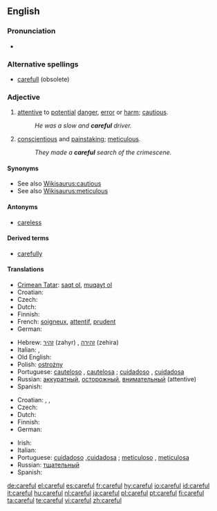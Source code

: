 ==English==

===Pronunciation===
* {{audio|en-us-careful.ogg|Audio (US)}}

===Alternative spellings===
* [[carefull]] (obsolete)

===Adjective===
{{en-adj}}

# [[attentive]] to [[potential]] [[danger]], [[error]] or [[harm]]; [[cautious]].
#: ''He was a slow and '''careful''' driver.''
# [[conscientious]] and [[painstaking]]; [[meticulous]].
#: ''They made a '''careful''' search of the crimescene.''

====Synonyms====
* See also [[Wikisaurus:cautious]]
* See also [[Wikisaurus:meticulous]]

====Antonyms====
* [[careless]]

====Derived terms====
* [[carefully]]

====Translations====
{{trans-top|cautious}}
* [[Crimean Tatar]]: [[saqt olmaq|saqt ol]], [[muqayt olmaq|muqayt ol]]
* Croatian: {{t-|hr|oprezan|alt=ȍprēzan}}
* Czech: {{t-|cs|opatrný|m}}
* Dutch: {{t+|nl|voorzichtig}}
* Finnish: {{t-|fi|varovainen}}
* French: [[soigneux]], [[attentif]], [[prudent]]
* German: {{t+|de|vorsichtig}}
{{trans-mid}}
* Hebrew: [[זהיר]] (zahyr) {{m}}, [[זהירה]] (zehira) {{f}}
* Italian: {{t+|it|prudente}}, {{t+|it|cauto}}
* Old English: {{t-|ang|cearig|alt=ċeariġ|xs=Old English}}
* Polish: [[ostrożny]]
* Portuguese: [[cauteloso]] {{m}}, [[cautelosa]] {{f}}; [[cuidadoso]] {{m}}, [[cuidadosa]] {{f}}
* Russian: [[аккуратный]], [[осторожный]], [[внимательный]] (attentive)
* Spanish: {{t-|es|cauto}}
{{trans-bottom}}

{{trans-top|meticulous}}
* Croatian: {{t-|hr|brižljiv|alt=brìžljiv}}, {{t|hr|brižan|alt=brȉžan}}, {{t-|hr|pomnjiv|alt=pòmnjiv}}
* Czech: {{t-|cs|pečlivý|m}}
* Dutch: {{t+|nl|zorgvuldig}}
* Finnish: {{t-|fi|huolellinen}}
* German: {{t+|de|sorgfältig}}
{{trans-mid}}
* Irish: {{t-|ga|curamach|xs=Irish}}
* Italian: {{t+|it|accurato}}
* Portuguese: [[cuidadoso]] {{m}},[[cuidadosa]] {{f}}; [[meticuloso]] {{m}}, [[meticulosa]] {{f}}
* Russian: [[тщательный]]
* Spanish: {{t-|es|cuidadoso}}
{{trans-bottom}}

[[de:careful]]
[[el:careful]]
[[es:careful]]
[[fr:careful]]
[[hy:careful]]
[[io:careful]]
[[id:careful]]
[[it:careful]]
[[hu:careful]]
[[nl:careful]]
[[ja:careful]]
[[pl:careful]]
[[pt:careful]]
[[fi:careful]]
[[ta:careful]]
[[te:careful]]
[[vi:careful]]
[[zh:careful]]